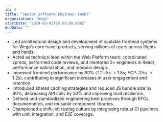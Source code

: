```yaml
---
id: 3
title: "Senior Software Engineer (Web)"
organization: "Wego"
startDate: "2024-03-01T00:00:00.000Z"
endDate: ""
---
```


-   Led architectural design and development of scalable frontend systems for Wego’s core travel products, serving millions of users across flights and hotels.
-   Acted as technical lead within the Web Platform team: coordinated sprints, performed code reviews, and mentored 3+ engineers in React, performance optimization, and modular design.
-   Improved frontend performance by 60% (TTI: 5s → 1.8s; FCP: 3.5s → 1.2s), contributing to significant increases in user engagement and retention.
-   Introduced shared caching strategies and reduced JS bundle size by 40%, decreasing API calls by 50% and improving load resilience.
-   Defined and standardized engineering best practices through RFCs, documentation, and reusable component libraries.
-   Championed a shift-left testing culture by integrating robust CI pipelines with unit, integration, and E2E coverage.
